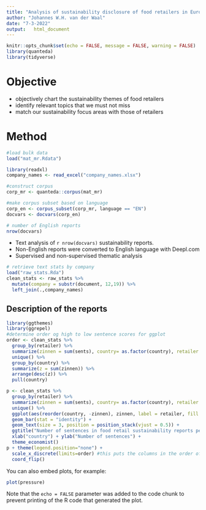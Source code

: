 ```yaml
---
title: "Analysis of sustainability disclosure of food retailers in Europe"
author: "Johannes W.H. van der Waal"
date: "7-3-2022"
output:   html_document
---
```


```r
knitr::opts_chunk$set(echo = FALSE, message = FALSE, warning = FALSE)
library(quanteda)
library(tidyverse)
```

# Objective

- objectively chart the sustainability themes of food retailers
- identify relevant topics that we must not miss
- match our sustainability focus areas with those of retailers

# Method
```r

#load bulk data
load("mat_mr.Rdata")

library(readxl)
company_names <- read_excel("company_names.xlsx") 

#construct corpus
corp_mr <- quanteda::corpus(mat_mr)

#make corpus subset based on language
corp_en <- corpus_subset(corp_mr, language == "EN")
docvars <- docvars(corp_en)

# number of English reports
nrow(docvars)
```
- Text analysis of `r nrow(docvars)` sustainability reports.
- Non-English reports were converted to English language with Deepl.com
- Supervised and non-supervised thematic analysis 

```r
# retrieve text stats by company
load("raw_stats.Rda")
clean_stats <- raw_stats %>% 
  mutate(company = substr(document, 12,19)) %>%
  left_join(.,company_names) 
```
## Description of the reports
```r
library(ggthemes)
library(ggrepel)
#determine order og high to low sentence scores for ggplot
order <- clean_stats %>% 
  group_by(retailer) %>%
  summarize(zinnen = sum(sents), country= as.factor(country), retailer = as.factor(retailer)) %>% 
  unique() %>%
  group_by(country) %>%
  summarize(z = sum(zinnen)) %>%
  arrange(desc(z)) %>%
  pull(country)

p <- clean_stats %>% 
  group_by(retailer) %>%
  summarize(zinnen = sum(sents), country= as.factor(country), retailer = as.factor(retailer)) %>%
  unique() %>%
  ggplot(aes(reorder(country, -zinnen), zinnen, label = retailer, fill = retailer)) +
  geom_bar(stat = "identity") +
  geom_text(size = 3, position = position_stack(vjust = 0.5)) +
  ggtitle("Number of sentences in food retail sustainability reports per country") +
  xlab("country") + ylab("Number of sentences") +
  theme_economist() 
p + theme(legend.position="none") +
  scale_x_discrete(limits=order) #this puts the columns in the order of the highest to lowest
  coord_flip() 

```


You can also embed plots, for example:

```r
plot(pressure)
```

Note that the `echo = FALSE` parameter was added to the code chunk to prevent printing of the R code that generated the plot.
